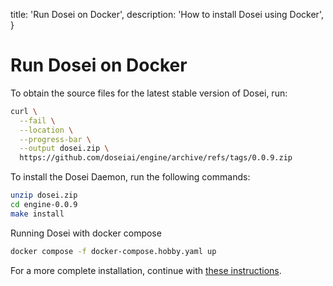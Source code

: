   title: 'Run Dosei on Docker',
  description: 'How to install Dosei using Docker',
}

# Run Dosei on Docker

To obtain the source files for the latest stable version of Dosei, run:

```bash
curl \
  --fail \
  --location \
  --progress-bar \
  --output dosei.zip \
  https://github.com/doseiai/engine/archive/refs/tags/0.0.9.zip
```

To install the Dosei Daemon, run the following commands:

```bash
unzip dosei.zip
cd engine-0.0.9
make install
```

Running Dosei with docker compose

```bash
docker compose -f docker-compose.hobby.yaml up
```

For a more complete installation, continue with [these instructions](/getting-started).
